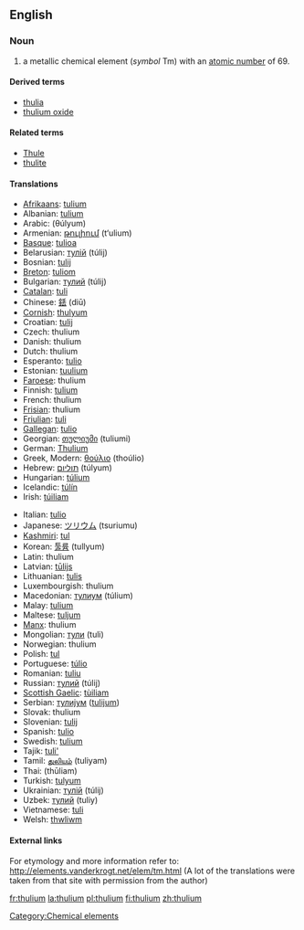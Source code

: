 {{see|Thulium}}
==English==
{{elements|Tm|erbium|Er|ytterbium|Yb}}
=== Noun ===
{{en-noun-unc}}
{{wikipedia}}

# a metallic chemical element (''symbol'' Tm) with an [[atomic number]] of 69.

====Derived terms====
*[[thulia]]
*[[thulium oxide]]

====Related terms====
*[[Thule]]
*[[thulite]]

==== Translations ====
{{top}}
*[[Afrikaans]]: [[tulium]]
*Albanian: [[tulium]]
*Arabic: {{ARchar|[[ثليوم]]}} (θúlyum) {{m}}
*Armenian: [[թուլիում]] (t‘ulium)
*[[Basque]]: [[tulioa]]
*Belarusian: [[тулiй]] (túlij) {{m}}
*Bosnian: [[tulij]]
*[[Breton]]: [[tuliom]]
*Bulgarian: [[тулий]] (túlij) {{m}}
*[[Catalan]]: [[tuli]]
*Chinese: [[銩]] (diū)
*[[Cornish]]: [[thulyum]]
*Croatian: [[tulij]]
*Czech: thulium
*Danish: thulium
*Dutch: thulium {{n}}
*Esperanto: [[tulio]]
*Estonian: [[tuulium]]
*[[Faroese]]: thulium
*Finnish: [[tulium]]
*French: thulium {{m}}
*[[Frisian]]: thulium
*[[Friulian]]: [[tuli]]
*[[Gallegan]]: [[tulio]]
*Georgian: [[თულიუმი]] (tuliumi)
*German: [[Thulium]] {{n}}
*Greek, Modern: [[θούλιο]] (thoúlio) {{n}}
*Hebrew: [[תוליום]] (túlyum)
*Hungarian: [[túlium]]
*Icelandic: [[túlín]]
*Irish: [[túiliam]]
{{mid}}
*Italian: [[tulio]] {{m}}
*Japanese: [[ツリウム]] (tsuriumu)
*[[Kashmiri]]: [[tul]]
*Korean: [[툴륨]] (tullyum)
*Latin: thulium
*Latvian: [[tūlijs]]
*Lithuanian: [[tulis]]
*Luxembourgish: thulium
*Macedonian: [[тулиум]] (túlium) {{m}}
*Malay: [[tulium]]
*Maltese: [[tuljum]]
*[[Manx]]: thulium
*Mongolian: [[тули]] (tuli)
*Norwegian: thulium
*Polish: [[tul]] {{m}}
*Portuguese: [[túlio]] {{m}}
*Romanian: [[tuliu]] {{n}}
*Russian: [[тулий]] (túlij) {{m}}
*[[Scottish Gaelic]]: [[tùiliam]]
*Serbian: [[тулиjум]] ([[tulijum]]) {{m}}
*Slovak: thulium
*Slovenian: [[tulij]]
*Spanish: [[tulio]] {{m}}
*Swedish: [[tulium]]
*Tajik: [[tuli']]
*Tamil: [[துலியம்]] (tuliyam)
*Thai: {{THchar|[[ทูเลียม]]}} (thūliam)
*Turkish: [[tulyum]]
*Ukrainian: [[тулiй]] (túlij) {{m}}
*Uzbek: [[тулий]] (tuliy)
*Vietnamese: [[tuli]]
*Welsh: [[thwliwm]]
{{bottom}}

====External links====
For etymology and more information refer to:
http://elements.vanderkrogt.net/elem/tm.html
(A lot of the translations were taken from that site with permission from the author)

[[Category:Chemical elements]]

[[fr:thulium]]
[[la:thulium]]
[[pl:thulium]]
[[fi:thulium]]
[[zh:thulium]]